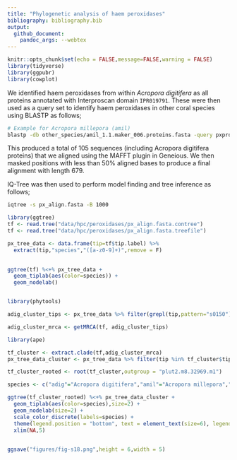 ```yaml
---
title: "Phylogenetic analysis of haem peroxidases"
bibliography: bibliography.bib
output:
  github_document:
    pandoc_args: --webtex
---
```


```r
knitr::opts_chunk$set(echo = FALSE,message=FALSE,warning = FALSE)
library(tidyverse)
library(ggpubr)
library(cowplot)
```

We identified haem peroxidases from within *Acropora digitifera* as all proteins annotated with Interproscan domain `IPR019791`.  These were then used as a query set to identify haem peroxidases in other coral species using BLASTP as follows;

```bash
# Example for Acropora millepora (amil)
blastp -db other_species/amil_1.1.maker_006.proteins.fasta -query pxproteins.fasta -max_target_seqs 5 -outfmt 6 -evalue 1e-10 | awk '{print $2}' | sort -u | xargs -I{} samtools faidx other_species/amil_1.1.maker_006.proteins.fasta {} > amil.fasta
```

This produced a total of 105 sequences (including Acropora digitifera proteins) that we aligned using the MAFFT plugin in Geneious.  We then masked positions with less than 50% aligned bases to produce a final alignment with length 679. 

IQ-Tree was then used to perform model finding and tree inference as follows;

```bash
iqtree -s px_align.fasta -B 1000
```


```r
library(ggtree)
tf <- read.tree("data/hpc/peroxidases/px_align.fasta.contree")
tf <- read.tree("data/hpc/peroxidases/px_align.fasta.treefile")

px_tree_data <- data.frame(tip=tf$tip.label) %>% 
  extract(tip,"species","([a-z0-9]+)",remove = F) 
  

ggtree(tf) %<+% px_tree_data + 
  geom_tiplab(aes(color=species)) +
  geom_nodelab()


library(phytools)

adig_cluster_tips <- px_tree_data %>% filter(grepl(tip,pattern="s0150")) %>% pull(tip)

adig_cluster_mrca <- getMRCA(tf, adig_cluster_tips)

library(ape)

tf_cluster <- extract.clade(tf,adig_cluster_mrca)
px_tree_data_cluster <- px_tree_data %>% filter(tip %in% tf_cluster$tip.label)

tf_cluster_rooted <- root(tf_cluster,outgroup = "plut2.m8.32969.m1")

species <- c("adig"="Acropora digitifera","amil"="Acropora millepora","aten"="Acropora tenuis","plut2"="Porites lutea","pspe"="Pachyseris speciosa")

ggtree(tf_cluster_rooted) %<+% px_tree_data_cluster + 
  geom_tiplab(aes(color=species),size=2) +
  geom_nodelab(size=2) + 
  scale_color_discrete(labels=species) +
  theme(legend.position = "bottom", text = element_text(size=6), legend.title = element_blank()) + 
  xlim(NA,5)
  

ggsave("figures/fig-s18.png",height = 6,width = 5)
```




